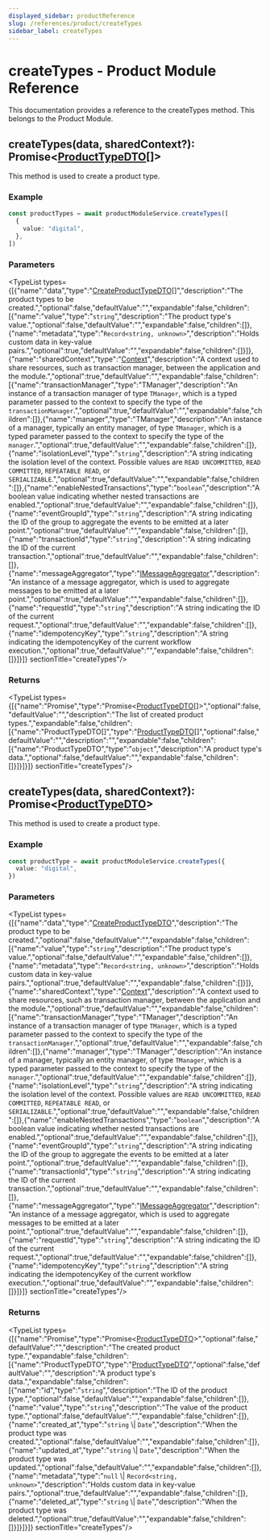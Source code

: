 ```yaml
---
displayed_sidebar: productReference
slug: /references/product/createTypes
sidebar_label: createTypes
---
```



# createTypes - Product Module Reference

This documentation provides a reference to the createTypes method. This belongs to the Product Module.

## createTypes(data, sharedContext?): Promise&#60;[ProductTypeDTO](../../interfaces/product.ProductTypeDTO.mdx)[]&#62;

This method is used to create a product type.

### Example

```ts
const productTypes = await productModuleService.createTypes([
  {
    value: "digital",
  },
])
```

### Parameters

<TypeList types={[{"name":"data","type":"[CreateProductTypeDTO](../../interfaces/product.CreateProductTypeDTO.mdx)[]","description":"The product types to be created.","optional":false,"defaultValue":"","expandable":false,"children":[{"name":"value","type":"`string`","description":"The product type's value.","optional":false,"defaultValue":"","expandable":false,"children":[]},{"name":"metadata","type":"`Record<string, unknown>`","description":"Holds custom data in key-value pairs.","optional":true,"defaultValue":"","expandable":false,"children":[]}]},{"name":"sharedContext","type":"[Context](../../interfaces/product.Context.mdx)","description":"A context used to share resources, such as transaction manager, between the application and the module.","optional":true,"defaultValue":"","expandable":false,"children":[{"name":"transactionManager","type":"TManager","description":"An instance of a transaction manager of type `TManager`, which is a typed parameter passed to the context to specify the type of the `transactionManager`.","optional":true,"defaultValue":"","expandable":false,"children":[]},{"name":"manager","type":"TManager","description":"An instance of a manager, typically an entity manager, of type `TManager`, which is a typed parameter passed to the context to specify the type of the `manager`.","optional":true,"defaultValue":"","expandable":false,"children":[]},{"name":"isolationLevel","type":"`string`","description":"A string indicating the isolation level of the context. Possible values are `READ UNCOMMITTED`, `READ COMMITTED`, `REPEATABLE READ`, or `SERIALIZABLE`.","optional":true,"defaultValue":"","expandable":false,"children":[]},{"name":"enableNestedTransactions","type":"`boolean`","description":"A boolean value indicating whether nested transactions are enabled.","optional":true,"defaultValue":"","expandable":false,"children":[]},{"name":"eventGroupId","type":"`string`","description":"A string indicating the ID of the group to aggregate the events to be emitted at a later point.","optional":true,"defaultValue":"","expandable":false,"children":[]},{"name":"transactionId","type":"`string`","description":"A string indicating the ID of the current transaction.","optional":true,"defaultValue":"","expandable":false,"children":[]},{"name":"messageAggregator","type":"[IMessageAggregator](../../interfaces/product.IMessageAggregator.mdx)","description":"An instance of a message aggregator, which is used to aggregate messages to be emitted at a later point.","optional":true,"defaultValue":"","expandable":false,"children":[]},{"name":"requestId","type":"`string`","description":"A string indicating the ID of the current request.","optional":true,"defaultValue":"","expandable":false,"children":[]},{"name":"idempotencyKey","type":"`string`","description":"A string indicating the idempotencyKey of the current workflow execution.","optional":true,"defaultValue":"","expandable":false,"children":[]}]}]}  sectionTitle="createTypes"/>

### Returns

<TypeList types={[{"name":"Promise","type":"Promise&#60;[ProductTypeDTO](../../interfaces/product.ProductTypeDTO.mdx)[]&#62;","optional":false,"defaultValue":"","description":"The list of created product types.","expandable":false,"children":[{"name":"ProductTypeDTO[]","type":"[ProductTypeDTO](../../interfaces/product.ProductTypeDTO.mdx)[]","optional":false,"defaultValue":"","description":"","expandable":false,"children":[{"name":"ProductTypeDTO","type":"`object`","description":"A product type's data.","optional":false,"defaultValue":"","expandable":false,"children":[]}]}]}]}  sectionTitle="createTypes"/>

## createTypes(data, sharedContext?): Promise&#60;[ProductTypeDTO](../../interfaces/product.ProductTypeDTO.mdx)&#62;

This method is used to create a product type.

### Example

```ts
const productType = await productModuleService.createTypes({
  value: "digital",
})
```

### Parameters

<TypeList types={[{"name":"data","type":"[CreateProductTypeDTO](../../interfaces/product.CreateProductTypeDTO.mdx)","description":"The product type to be created.","optional":false,"defaultValue":"","expandable":false,"children":[{"name":"value","type":"`string`","description":"The product type's value.","optional":false,"defaultValue":"","expandable":false,"children":[]},{"name":"metadata","type":"`Record<string, unknown>`","description":"Holds custom data in key-value pairs.","optional":true,"defaultValue":"","expandable":false,"children":[]}]},{"name":"sharedContext","type":"[Context](../../interfaces/product.Context.mdx)","description":"A context used to share resources, such as transaction manager, between the application and the module.","optional":true,"defaultValue":"","expandable":false,"children":[{"name":"transactionManager","type":"TManager","description":"An instance of a transaction manager of type `TManager`, which is a typed parameter passed to the context to specify the type of the `transactionManager`.","optional":true,"defaultValue":"","expandable":false,"children":[]},{"name":"manager","type":"TManager","description":"An instance of a manager, typically an entity manager, of type `TManager`, which is a typed parameter passed to the context to specify the type of the `manager`.","optional":true,"defaultValue":"","expandable":false,"children":[]},{"name":"isolationLevel","type":"`string`","description":"A string indicating the isolation level of the context. Possible values are `READ UNCOMMITTED`, `READ COMMITTED`, `REPEATABLE READ`, or `SERIALIZABLE`.","optional":true,"defaultValue":"","expandable":false,"children":[]},{"name":"enableNestedTransactions","type":"`boolean`","description":"A boolean value indicating whether nested transactions are enabled.","optional":true,"defaultValue":"","expandable":false,"children":[]},{"name":"eventGroupId","type":"`string`","description":"A string indicating the ID of the group to aggregate the events to be emitted at a later point.","optional":true,"defaultValue":"","expandable":false,"children":[]},{"name":"transactionId","type":"`string`","description":"A string indicating the ID of the current transaction.","optional":true,"defaultValue":"","expandable":false,"children":[]},{"name":"messageAggregator","type":"[IMessageAggregator](../../interfaces/product.IMessageAggregator.mdx)","description":"An instance of a message aggregator, which is used to aggregate messages to be emitted at a later point.","optional":true,"defaultValue":"","expandable":false,"children":[]},{"name":"requestId","type":"`string`","description":"A string indicating the ID of the current request.","optional":true,"defaultValue":"","expandable":false,"children":[]},{"name":"idempotencyKey","type":"`string`","description":"A string indicating the idempotencyKey of the current workflow execution.","optional":true,"defaultValue":"","expandable":false,"children":[]}]}]}  sectionTitle="createTypes"/>

### Returns

<TypeList types={[{"name":"Promise","type":"Promise&#60;[ProductTypeDTO](../../interfaces/product.ProductTypeDTO.mdx)&#62;","optional":false,"defaultValue":"","description":"The created product type.","expandable":false,"children":[{"name":"ProductTypeDTO","type":"[ProductTypeDTO](../../interfaces/product.ProductTypeDTO.mdx)","optional":false,"defaultValue":"","description":"A product type's data.","expandable":false,"children":[{"name":"id","type":"`string`","description":"The ID of the product type.","optional":false,"defaultValue":"","expandable":false,"children":[]},{"name":"value","type":"`string`","description":"The value of the product type.","optional":false,"defaultValue":"","expandable":false,"children":[]},{"name":"created_at","type":"`string` \\| `Date`","description":"When the product type was created.","optional":false,"defaultValue":"","expandable":false,"children":[]},{"name":"updated_at","type":"`string` \\| `Date`","description":"When the product type was updated.","optional":false,"defaultValue":"","expandable":false,"children":[]},{"name":"metadata","type":"`null` \\| `Record<string, unknown>`","description":"Holds custom data in key-value pairs.","optional":true,"defaultValue":"","expandable":false,"children":[]},{"name":"deleted_at","type":"`string` \\| `Date`","description":"When the product type was deleted.","optional":true,"defaultValue":"","expandable":false,"children":[]}]}]}]}  sectionTitle="createTypes"/>
